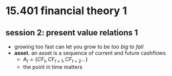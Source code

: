 # 15.401 financial theory 1

## session 2: present value relations 1
- growing too fast can let you grow to be _too big to fail_
- **asset.** an asset is a sequence of current and future cashflows
    - $A_t = \{CF_t, CF_{t+1}, CF_{t+2}...\}$
    - the point in time matters